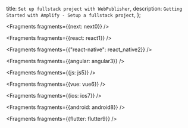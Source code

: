   title: `Set up fullstack project with WebPublisher`,
  description: `Getting Started with Amplify - Setup a fullstack project`,
};


<Fragments fragments={{next: next0}} />


<Fragments fragments={{react: react1}} />


  <Fragments fragments={{"react-native": react_native2}} />


<Fragments fragments={{angular: angular3}} />


<Fragments fragments={{js: js5}} />


<Fragments fragments={{vue: vue6}} />


<Fragments fragments={{ios: ios7}} />


<Fragments fragments={{android: android8}} />


<Fragments fragments={{flutter: flutter9}} />